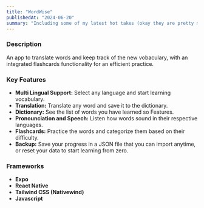 ```yaml
---
title: "WordWise"
publishedAt: "2024-06-20"
summary: "Including some of my latest hot takes (okay they are pretty mild)."
---
```


<h3>Description</h3>

An app to translate words and keep track of the new vobaculary, with an integrated
flashcards functionality for an efficient practice.

<ScreenShots id="wordwise" />

<h3>Key Features</h3>

- **Multi Lingual Support:** Select any language and start learning vocabulary.
- **Translation:** Translate any word and save it to the dictionary.
- **Dictionary:** See the list of words you have learned so Features.
- **Pronounciation and Speech:** Listen how words sound in their respective languages.
- **Flashcards:** Practice the words and categorize them based on their difficulty.
- **Backup:** Save your progress in a JSON file that you can import anytime, or reset your data to start learning from zero.

<h3>Frameworks</h3>

- **Expo**
- **React Native**
- **Tailwind CSS (Nativewind)**
- **Javascript**

<TechStack id="wordwise" />

